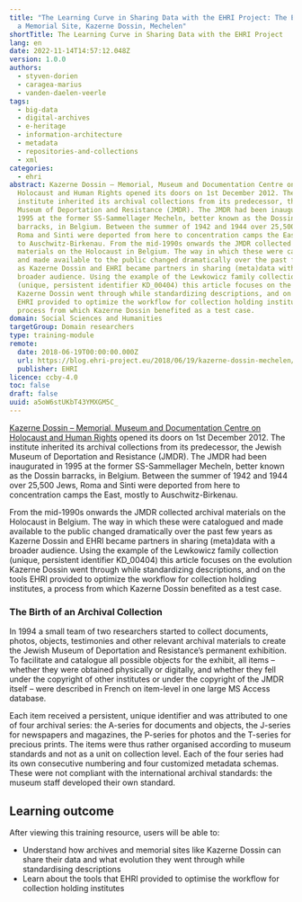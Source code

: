 ```yaml
---
title: "The Learning Curve in Sharing Data with the EHRI Project: The Example of
  a Memorial Site, Kazerne Dossin, Mechelen"
shortTitle: The Learning Curve in Sharing Data with the EHRI Project
lang: en
date: 2022-11-14T14:57:12.048Z
version: 1.0.0
authors:
  - styven-dorien
  - caragea-marius
  - vanden-daelen-veerle
tags:
  - big-data
  - digital-archives
  - e-heritage
  - information-architecture
  - metadata
  - repositories-and-collections
  - xml
categories:
  - ehri
abstract: Kazerne Dossin – Memorial, Museum and Documentation Centre on
  Holocaust and Human Rights opened its doors on 1st December 2012. The
  institute inherited its archival collections from its predecessor, the Jewish
  Museum of Deportation and Resistance (JMDR). The JMDR had been inaugurated in
  1995 at the former SS-Sammellager Mecheln, better known as the Dossin
  barracks, in Belgium. Between the summer of 1942 and 1944 over 25,500 Jews,
  Roma and Sinti were deported from here to concentration camps the East, mostly
  to Auschwitz-Birkenau. From the mid-1990s onwards the JMDR collected archival
  materials on the Holocaust in Belgium. The way in which these were catalogued
  and made available to the public changed dramatically over the past few years
  as Kazerne Dossin and EHRI became partners in sharing (meta)data with a
  broader audience. Using the example of the Lewkowicz family collection
  (unique, persistent identifier KD_00404) this article focuses on the evolution
  Kazerne Dossin went through while standardizing descriptions, and on the tools
  EHRI provided to optimize the workflow for collection holding institutes, a
  process from which Kazerne Dossin benefited as a test case.
domain: Social Sciences and Humanities
targetGroup: Domain researchers
type: training-module
remote:
  date: 2018-06-19T00:00:00.000Z
  url: https://blog.ehri-project.eu/2018/06/19/kazerne-dossin-mechelen/
  publisher: EHRI
licence: ccby-4.0
toc: false
draft: false
uuid: a5oW6stUKbT43YMXGM5C_
---
```

[Kazerne Dossin – Memorial, Museum and Documentation Centre on Holocaust and Human Rights](https://www.kazernedossin.eu/EN/) opened its doors on 1st December 2012. The institute inherited its archival collections from its predecessor, the Jewish Museum of Deportation and Resistance (JMDR). The JMDR had been inaugurated in 1995 at the former SS-Sammellager Mecheln, better known as the Dossin barracks, in Belgium. Between the summer of 1942 and 1944 over 25,500 Jews, Roma and Sinti were deported from here to concentration camps the East, mostly to Auschwitz-Birkenau.

From the mid-1990s onwards the JMDR collected archival materials on the Holocaust in Belgium. The way in which these were catalogued and made available to the public changed dramatically over the past few years as Kazerne Dossin and EHRI became partners in sharing (meta)data with a broader audience. Using the example of the Lewkowicz family collection (unique, persistent identifier KD_00404) this article focuses on the evolution Kazerne Dossin went through while standardizing descriptions, and on the tools EHRI provided to optimize the workflow for collection holding institutes, a process from which Kazerne Dossin benefited as a test case.

### **The Birth of an Archival Collection**

In 1994 a small team of two researchers started to collect documents, photos, objects, testimonies and other relevant archival materials to create the Jewish Museum of Deportation and Resistance’s permanent exhibition. To facilitate and catalogue all possible objects for the exhibit, all items – whether they were obtained physically or digitally, and whether they fell under the copyright of other institutes or under the copyright of the JMDR itself – were described in French on item-level in one large MS Access database.

Each item received a persistent, unique identifier and was attributed to one of four archival series: the A-series for documents and objects, the J-series for newspapers and magazines, the P-series for photos and the T-series for precious prints. The items were thus rather organised according to museum standards and not as a unit on collection level. Each of the four series had its own consecutive numbering and four customized metadata schemas. These were not compliant with the international archival standards: the museum staff developed their own standard.

## L﻿earning outcome

A﻿fter viewing this training resource, users will be able to:

- Understand how archives and memorial sites like Kazerne Dossin can share their data and what  evolution they went through while standardising descriptions 
- Learn about the tools that EHRI provided to optimise the workflow for collection holding institutes

<ExternalResource title="Interested in learning more?" subtitle="Check out The Learning Curve in Sharing Data with the EHRI Project" url="https://blog.ehri-project.eu/2018/06/19/kazerne-dossin-mechelen/" />